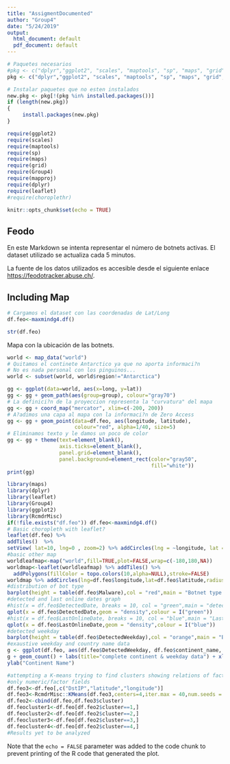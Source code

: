 ```yaml
---
title: "AssigmentDocumented"
author: "Group4"
date: "5/24/2019"
output:
  html_document: default
  pdf_document: default
---
```


```r
# Paquetes necesarios
#pkg <- c("dplyr","ggplot2", "scales", "maptools", "sp", "maps", "grid", #"Group4","mapproj","leaflet","rworldmap","choroplethr")
pkg <- c("dplyr","ggplot2", "scales", "maptools", "sp", "maps", "grid", "Group4","mapproj","leaflet","rworldmap")

# Instalar paquetes que no esten instalados
new.pkg <- pkg[!(pkg %in% installed.packages())]
if (length(new.pkg))
{
     install.packages(new.pkg)  
}

require(ggplot2)
require(scales)
require(maptools)
require(sp)
require(maps)
require(grid)
require(Group4)
require(mapproj)
require(dplyr)
require(leaflet)
#require(choroplethr)
```

```r
knitr::opts_chunk$set(echo = TRUE)
```

## Feodo

En este Markdown se intenta representar el número de botnets activas. El dataset utilizado se actualiza cada 5 minutos.

La fuente de los datos utilizados es accesible desde el siguiente enlace <https://feodotracker.abuse.ch/>.  


## Including Map
```r
# Cargamos el dataset con las coordenadas de Lat/Long
df.feo<-maxmindg4.df()
```
```r
str(df.feo)
```
Mapa con la ubicación de las botnets.
```r
world <- map_data("world")
# Quitamos el continete Antarctico ya que no aporta informaci?n
# No es nada personal con los pinguinos...
world <- subset(world, world$region!="Antarctica")

gg <- ggplot(data=world, aes(x=long, y=lat))
gg <- gg + geom_path(aes(group=group), colour="gray70")
# La definici?n de la proyeccion representa la "curvatura" del mapa
gg <- gg + coord_map("mercator", xlim=c(-200, 200))
# A?adimos una capa al mapa con la informaci?n de Zero Access
gg <- gg + geom_point(data=df.feo, aes(longitude, latitude),
                      colour="red", alpha=1/40, size=5)
# Eliminamos texto y le damos un poco de color
gg <- gg + theme(text=element_blank(),
                 axis.ticks=element_blank(),
                 panel.grid=element_blank(),
                 panel.background=element_rect(color="gray50",
                                               fill="white"))
print(gg)

```

```r
library(maps)
library(dplyr)
library(leaflet)
library(Group4)
library(ggplot2)
library(RcmdrMisc)
if(!file.exists("df.feo")) df.feo<-maxmindg4.df()
# Basic choropleth with leaflet?
leaflet(df.feo) %>%
addTiles()  %>%
setView( lat=10, lng=0 , zoom=2) %>% addCircles(lng = ~longitude, lat = ~latitude)
#basic other map
worldleafmap<-map("world",fill=TRUE,plot=FALSE,wrap=c(-180,180,NA))
worldmap<-leaflet(worldleafmap) %>% addTiles() %>%
  addPolygons(fillColor = topo.colors(10,alpha=NULL),stroke=FALSE)
worldmap %>% addCircles(lng=df.feo$longitude,lat=df.feo$latitude,radius = 50, color = '#ff0000')
#distribution of bot type
barplot(height = table(df.feo$Malware),col = "red",main = "Botnet type distribution")
#detected and last online dates graph
#hist(x = df.feo$DetectedDate, breaks = 10, col = "green",main = "detected date distribution")
qplot(x = df.feo$DetectedDate,geom = "density",colour = I("green"))
#hist(x = df.feo$LastOnlineDate, breaks = 10, col = "blue",main = "Last online by date")
qplot(x = df.feo$LastOnlineDate,geom = "density",colour = I("blue"))
#detected weekday
barplot(height = table(df.feo$DetectedWeekday),col = "orange",main = "Botnet type distribution")
#exaustive weekday and country name data
g <- ggplot(df.feo, aes(df.feo$DetectedWeekday, df.feo$continent_name, color = df.feo$Malware))
g + geom_count() + labs(title="complete continent & weekday data") + xlab("weekday") +
ylab("Continent Name")

#attempting a K-means trying to find clusters showing relations of factors
#only numeric/factor fields
df.feo3<-df.feo[,c("DstIP","latitude","longitude")]
df.feo3<-RcmdrMisc::KMeans(df.feo3,centers=4,iter.max = 40,num.seeds = 5)
df.feo2<-cbind(df.feo,df.feo3$cluster)
df.feocluster1<-df.feo[df.feo2$cluster==1,]
df.feocluster2<-df.feo[df.feo2$cluster==2,]
df.feocluster3<-df.feo[df.feo2$cluster==3,]
df.feocluster4<-df.feo[df.feo2$cluster==4,]
#Results yet to be analyzed
```
Note that the `echo = FALSE` parameter was added to the code chunk to prevent printing of the R code that generated the plot.
